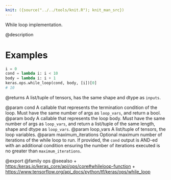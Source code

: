 ```yaml
---
knit: ({source("../../tools/knit.R"); knit_man_src})
---
```

While loop implementation.

@description

# Examples
```python
i = 0
cond = lambda i: i < 10
body = lambda i: i + 1
keras.ops.while_loop(cond, body, [i])[0]
# 10
```

@returns
A list/tuple of tensors, has the same shape and dtype as `inputs`.

@param cond A callable that represents the termination condition of the loop.
    Must have the same number of args as `loop_vars`, and return a bool.
@param body A callable that represents the loop body. Must have the same
    number of args as `loop_vars`, and return a list/tuple of the same
    length, shape and dtype as `loop_vars`.
@param loop_vars A list/tuple of tensors, the loop variables.
@param maximum_iterations Optional maximum number of iterations of the while
    loop to run. If provided, the `cond` output is AND-ed with an
    additional condition ensuring the number of iterations executed is
    no greater than `maximum_iterations`.

@export
@family ops
@seealso
+ <https:/keras.io/keras_core/api/ops/core#whileloop-function>
+ <https://www.tensorflow.org/api_docs/python/tf/keras/ops/while_loop>
